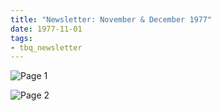 ```yaml
---
title: "Newsletter: November & December 1977"
date: 1977-11-01
tags:
- tbq_newsletter
---
```


![Page 1](/assets/news/1977/tbq/11-newsletter-page1.jpg)

![Page 2](/assets/news/1977/tbq/11-newsletter-page2.jpg)